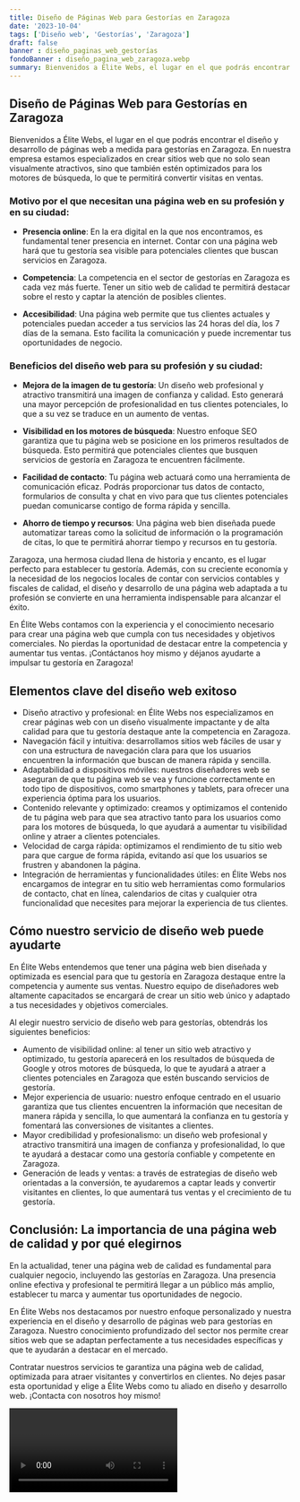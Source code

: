 ```yaml
---
title: Diseño de Páginas Web para Gestorías en Zaragoza
date: '2023-10-04'
tags: ['Diseño web', 'Gestorías', 'Zaragoza']
draft: false
banner : diseño_paginas_web_gestorías
fondoBanner : diseño_pagina_web_zaragoza.webp
summary: Bienvenidos a Élite Webs, el lugar en el que podrás encontrar el diseño y desarrollo de páginas web a medida para gestorías en Zaragoza. En nuestra empresa estamos especializados en crear sitios web que no solo sean visualmente atractivos, sino que también estén optimizados para los motores de búsqueda, lo que te permitirá convertir visitas en ventas.
---
```


## Diseño de Páginas Web para Gestorías en Zaragoza

Bienvenidos a Élite Webs, el lugar en el que podrás encontrar el diseño y desarrollo de páginas web a medida para gestorías en Zaragoza. En nuestra empresa estamos especializados en crear sitios web que no solo sean visualmente atractivos, sino que también estén optimizados para los motores de búsqueda, lo que te permitirá convertir visitas en ventas.

### Motivo por el que necesitan una página web en su profesión y en su ciudad:

- **Presencia online**: En la era digital en la que nos encontramos, es fundamental tener presencia en internet. Contar con una página web hará que tu gestoría sea visible para potenciales clientes que buscan servicios en Zaragoza.

- **Competencia**: La competencia en el sector de gestorías en Zaragoza es cada vez más fuerte. Tener un sitio web de calidad te permitirá destacar sobre el resto y captar la atención de posibles clientes.

- **Accesibilidad**: Una página web permite que tus clientes actuales y potenciales puedan acceder a tus servicios las 24 horas del día, los 7 días de la semana. Esto facilita la comunicación y puede incrementar tus oportunidades de negocio.

### Beneficios del diseño web para su profesión y su ciudad:

- **Mejora de la imagen de tu gestoría**: Un diseño web profesional y atractivo transmitirá una imagen de confianza y calidad. Esto generará una mayor percepción de profesionalidad en tus clientes potenciales, lo que a su vez se traduce en un aumento de ventas.

- **Visibilidad en los motores de búsqueda**: Nuestro enfoque SEO garantiza que tu página web se posicione en los primeros resultados de búsqueda. Esto permitirá que potenciales clientes que busquen servicios de gestoría en Zaragoza te encuentren fácilmente.

- **Facilidad de contacto**: Tu página web actuará como una herramienta de comunicación eficaz. Podrás proporcionar tus datos de contacto, formularios de consulta y chat en vivo para que tus clientes potenciales puedan comunicarse contigo de forma rápida y sencilla.

- **Ahorro de tiempo y recursos**: Una página web bien diseñada puede automatizar tareas como la solicitud de información o la programación de citas, lo que te permitirá ahorrar tiempo y recursos en tu gestoría.

Zaragoza, una hermosa ciudad llena de historia y encanto, es el lugar perfecto para establecer tu gestoría. Además, con su creciente economía y la necesidad de los negocios locales de contar con servicios contables y fiscales de calidad, el diseño y desarrollo de una página web adaptada a tu profesión se convierte en una herramienta indispensable para alcanzar el éxito.

En Élite Webs contamos con la experiencia y el conocimiento necesario para crear una página web que cumpla con tus necesidades y objetivos comerciales. No pierdas la oportunidad de destacar entre la competencia y aumentar tus ventas. ¡Contáctanos hoy mismo y déjanos ayudarte a impulsar tu gestoría en Zaragoza!

<GifSeo />

<Cta />

## Elementos clave del diseño web exitoso

- Diseño atractivo y profesional: en Élite Webs nos especializamos en crear páginas web con un diseño visualmente impactante y de alta calidad para que tu gestoría destaque ante la competencia en Zaragoza.
- Navegación fácil y intuitiva: desarrollamos sitios web fáciles de usar y con una estructura de navegación clara para que los usuarios encuentren la información que buscan de manera rápida y sencilla.
- Adaptabilidad a dispositivos móviles: nuestros diseñadores web se aseguran de que tu página web se vea y funcione correctamente en todo tipo de dispositivos, como smartphones y tablets, para ofrecer una experiencia óptima para los usuarios.
- Contenido relevante y optimizado: creamos y optimizamos el contenido de tu página web para que sea atractivo tanto para los usuarios como para los motores de búsqueda, lo que ayudará a aumentar tu visibilidad online y atraer a clientes potenciales.
- Velocidad de carga rápida: optimizamos el rendimiento de tu sitio web para que cargue de forma rápida, evitando así que los usuarios se frustren y abandonen la página.
- Integración de herramientas y funcionalidades útiles: en Élite Webs nos encargamos de integrar en tu sitio web herramientas como formularios de contacto, chat en línea, calendarios de citas y cualquier otra funcionalidad que necesites para mejorar la experiencia de tus clientes.

## Cómo nuestro servicio de diseño web puede ayudarte

En Élite Webs entendemos que tener una página web bien diseñada y optimizada es esencial para que tu gestoría en Zaragoza destaque entre la competencia y aumente sus ventas. Nuestro equipo de diseñadores web altamente capacitados se encargará de crear un sitio web único y adaptado a tus necesidades y objetivos comerciales.

Al elegir nuestro servicio de diseño web para gestorías, obtendrás los siguientes beneficios:

- Aumento de visibilidad online: al tener un sitio web atractivo y optimizado, tu gestoría aparecerá en los resultados de búsqueda de Google y otros motores de búsqueda, lo que te ayudará a atraer a clientes potenciales en Zaragoza que estén buscando servicios de gestoría.
- Mejor experiencia de usuario: nuestro enfoque centrado en el usuario garantiza que tus clientes encuentren la información que necesitan de manera rápida y sencilla, lo que aumentará la confianza en tu gestoría y fomentará las conversiones de visitantes a clientes.
- Mayor credibilidad y profesionalismo: un diseño web profesional y atractivo transmitirá una imagen de confianza y profesionalidad, lo que te ayudará a destacar como una gestoría confiable y competente en Zaragoza.
- Generación de leads y ventas: a través de estrategias de diseño web orientadas a la conversión, te ayudaremos a captar leads y convertir visitantes en clientes, lo que aumentará tus ventas y el crecimiento de tu gestoría.

## Conclusión: La importancia de una página web de calidad y por qué elegirnos

En la actualidad, tener una página web de calidad es fundamental para cualquier negocio, incluyendo las gestorías en Zaragoza. Una presencia online efectiva y profesional te permitirá llegar a un público más amplio, establecer tu marca y aumentar tus oportunidades de negocio.

En Élite Webs nos destacamos por nuestro enfoque personalizado y nuestra experiencia en el diseño y desarrollo de páginas web para gestorías en Zaragoza. Nuestro conocimiento profundizado del sector nos permite crear sitios web que se adaptan perfectamente a tus necesidades específicas y que te ayudarán a destacar en el mercado.

Contratar nuestros servicios te garantiza una página web de calidad, optimizada para atraer visitantes y convertirlos en clientes. No dejes pasar esta oportunidad y elige a Élite Webs como tu aliado en diseño y desarrollo web. ¡Contacta con nosotros hoy mismo!

<Video />

<CtaBot job='Gestorías' city='Zaragoza'/>

<Gmaps query='Zaragoza+españa+maps' />